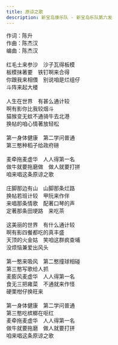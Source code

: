 ```yaml
---
title: 原谅之歌
description: 新宝岛康乐队 - 新宝岛乐队第六发
---
```


作词：陈升<br />作曲：陈杰汉<br />编曲：陈杰汉<br /><br />红毛土来参沙　沙子瓦得板模<br />板模抹著要　铁钉啊来合得<br />你跟我来相偎　别说咱是烂组仔<br />斗阵来起大楼<br /><br />人生在世界　有甚么通计较<br />啊有影你比我较烟斗<br />猫猴变无蚊不通骑牛去北港<br />换帖的咱心情著放轻松<br /><br />第一身体健康　第二学问普通<br />第三憨种稻子给政府磅<br /><br />麦牵拖麦虚华　人人得第一名<br />做牛就要拖磨做　做人就要打拼<br />咱来唱这条原谅之歌<br /><br />庄脚那边有山　山脚那条烂路<br />换帖若班计较　甲阮来作伴<br />来唱那条情歌　配著口琴的声<br />定著那条田埂路　来吃茶<br /><br />这美丽的世界　有什么通计较<br />啊有影四餐都吃的真丰盛<br />天顶的火金姑　笑咱这群疯查埔<br />没烦恼兼爱出风头<br /><br />第一憨来吸风　第二憨撞球相碰<br />第三憨写歌给人抓<br />麦膨风麦虚华　人人得第一名<br />食无三把雍菜　不通就来作怪<br />硬栗柑仔换旺来<br /><br />第一身体健康　第二学问普通<br />第三憨吃槟榔在呕红<br />麦牵拖麦虚华　人人得第一名<br />做牛就要拖磨　做人就要打拼<br />咱来唱这条原谅之歌